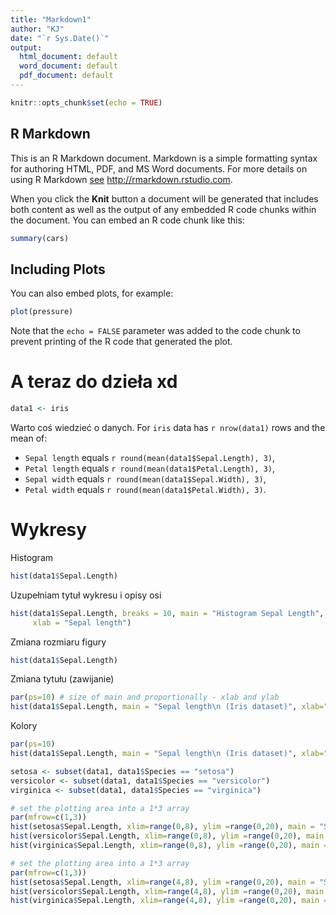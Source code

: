 ```yaml
---
title: "Markdown1"
author: "KJ"
date: "`r Sys.Date()`"
output:
  html_document: default
  word_document: default
  pdf_document: default
---
```


```r
knitr::opts_chunk$set(echo = TRUE)
```

## R Markdown

This is an R Markdown document. Markdown is a simple formatting syntax for authoring HTML, PDF, and MS Word documents. For more details on using R Markdown [see](http://rmarkdown.rstudio.com) <http://rmarkdown.rstudio.com>.

When you click the **Knit** button a document will be generated that includes both content as well as the output of any embedded R code chunks within the document. You can embed an R code chunk like this:

```r
summary(cars)
```

## Including Plots

You can also embed plots, for example:

```r
plot(pressure)
```

Note that the `echo = FALSE` parameter was added to the code chunk to prevent printing of the R code that generated the plot.

# A teraz do dzieła xd
```r
data1 <- iris
```
Warto coś wiedzieć o danych.
For `iris` data has `r nrow(data1)` rows and the mean of:

- `Sepal length` equals `r round(mean(data1$Sepal.Length), 3)`,
- `Petal length` equals `r round(mean(data1$Petal.Length), 3)`,
- `Sepal width` equals `r round(mean(data1$Sepal.Width), 3)`,
- `Petal width` equals `r round(mean(data1$Petal.Width), 3)`.

# Wykresy 

Histogram
```r
hist(data1$Sepal.Length)

```
Uzupełniam tytuł wykresu i opisy osi

```r
hist(data1$Sepal.Length, breaks = 10, main = "Histogram Sepal Length", 
     xlab = "Sepal length")
```

Zmiana rozmiaru figury

```r
hist(data1$Sepal.Length)
```

Zmiana tytułu (zawijanie)

```r
par(ps=10) # size of main and proportionally - xlab and ylab
hist(data1$Sepal.Length, main = "Sepal length\n (Iris dataset)", xlab="Sepal length")
```

Kolory 

```r
par(ps=10)
hist(data1$Sepal.Length, main = "Sepal length\n (Iris dataset)", xlab="Sepal length", font.lab = 4, font.main =2, font.axis = 1, col = rainbow(4))
```

```r
setosa <- subset(data1, data1$Species == "setosa")
versicolor <- subset(data1, data1$Species == "versicolor")
virginica <- subset(data1, data1$Species == "virginica")
```

```r
# set the plotting area into a 1*3 array
par(mfrow=c(1,3))
hist(setosa$Sepal.Length, xlim=range(0,8), ylim =range(0,20), main = "Setosa", breaks=10)
hist(versicolor$Sepal.Length, xlim=range(0,8), ylim =range(0,20), main = "Versicolor", breaks=10)
hist(virginica$Sepal.Length, xlim=range(0,8), ylim =range(0,20), main = "Virginica", breaks=10)
```

```r
# set the plotting area into a 1*3 array
par(mfrow=c(1,3))
hist(setosa$Sepal.Length, xlim=range(4,8), ylim =range(0,20), main = "Setosa", breaks=10)
hist(versicolor$Sepal.Length, xlim=range(4,8), ylim =range(0,20), main = "Versicolor", breaks=10)
hist(virginica$Sepal.Length, xlim=range(4,8), ylim =range(0,20), main = "Virginica", breaks=10)
```




